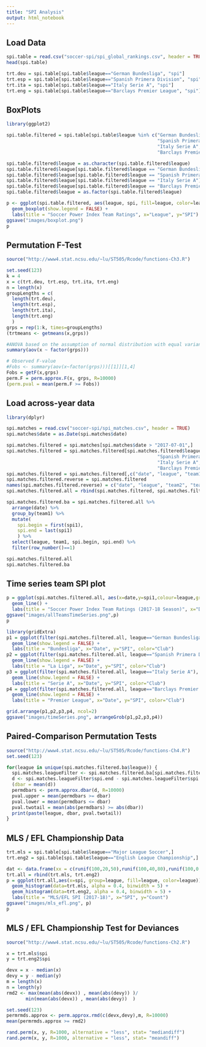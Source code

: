 ```yaml
---
title: "SPI Analysis"
output: html_notebook
---
```


## Load Data

```r
spi.table = read.csv("soccer-spi/spi_global_rankings.csv", header = TRUE)
head(spi.table)

trt.deu = spi.table[spi.table$league=="German Bundesliga", "spi"]
trt.esp = spi.table[spi.table$league=="Spanish Primera Division", "spi"]
trt.ita = spi.table[spi.table$league=="Italy Serie A", "spi"]
trt.eng = spi.table[spi.table$league=="Barclays Premier League", "spi"]
```

## BoxPlots

```r
library(ggplot2)

spi.table.filtered = spi.table[spi.table$league %in% c("German Bundesliga",
                                                       "Spanish Primera Division",
                                                       "Italy Serie A",
                                                       "Barclays Premier League"),]

spi.table.filtered$league = as.character(spi.table.filtered$league)
spi.table.filtered$league[spi.table.filtered$league == "German Bundesliga"] <- "Bundesliga"
spi.table.filtered$league[spi.table.filtered$league == "Spanish Primera Division"] <- "La Liga"
spi.table.filtered$league[spi.table.filtered$league == "Italy Serie A"] <- "Serie A"
spi.table.filtered$league[spi.table.filtered$league == "Barclays Premier League"] <- "Premier League"
spi.table.filtered$league = as.factor(spi.table.filtered$league)

p <- ggplot(spi.table.filtered, aes(league, spi, fill=league, color=league, alpha=0.4)) + 
  geom_boxplot(show.legend = FALSE) +
  labs(title = "Soccer Power Index Team Ratings", x="League", y="SPI")
ggsave("images/boxplot.png")
p
```

## Permutation F-Test

```r
source("http://www4.stat.ncsu.edu/~lu/ST505/Rcode/functions-Ch3.R")

set.seed(123)
k = 4
x = c(trt.deu, trt.esp, trt.ita, trt.eng)
n = length(x)
groupLengths = c(
  length(trt.deu),
  length(trt.esp),
  length(trt.ita),
  length(trt.eng)
  )
grps = rep(1:k, times=groupLengths)
(trtmeans <- getmeans(x,grps))

#ANOVA based on the assumption of normal distribution with equal variance
summary(aov(x ~ factor(grps)))

# Observed F-value
#Fobs <- summary(aov(x~factor(grps)))[[1]][1,4]
Fobs = getF(x,grps)
perm.F = perm.approx.F(x, grps, R=10000)
(perm.pval = mean(perm.F >= Fobs))
```


## Load across-year data
```r
library(dplyr)

spi.matches = read.csv("soccer-spi/spi_matches.csv", header = TRUE)
spi.matches$date = as.Date(spi.matches$date)

spi.matches.filtered = spi.matches[spi.matches$date > "2017-07-01",]
spi.matches.filtered = spi.matches.filtered[spi.matches.filtered$league %in% c("German Bundesliga",
                                                       "Spanish Primera Division",
                                                       "Italy Serie A",
                                                       "Barclays Premier League"),]
spi.matches.filtered = spi.matches.filtered[,c("date", "league", "team1", "team2", "spi1", "spi2")]
spi.matches.filtered.reverse = spi.matches.filtered
names(spi.matches.filtered.reverse) = c("date", "league", "team2", "team1", "spi2", "spi1")
spi.matches.filtered.all = rbind(spi.matches.filtered, spi.matches.filtered.reverse)

spi.matches.filtered.ba = spi.matches.filtered.all %>% 
  arrange(date) %>%
  group_by(team1) %>%
  mutate(
    spi.begin = first(spi1),
    spi.end = last(spi1)
    ) %>%
  select(league, team1, spi.begin, spi.end) %>%
  filter(row_number()==1)

spi.matches.filtered.all
spi.matches.filtered.ba
```

## Time series team SPI plot

```r
p = ggplot(spi.matches.filtered.all, aes(x=date,y=spi1,colour=league,group=team1)) +
  geom_line() +
  labs(title = "Soccer Power Index Team Ratings (2017-18 Season)", x="Date", y="SPI", color="League")
ggsave("images/allTeamsTimeSeries.png",p)
p
```

```r
library(gridExtra)
p1 = ggplot(filter(spi.matches.filtered.all, league=="German Bundesliga"), aes(x=date,y=spi1,colour=team1,group=team1)) +
  geom_line(show.legend = FALSE) +
  labs(title = "Bundesliga", x="Date", y="SPI", color="Club")
p2 = ggplot(filter(spi.matches.filtered.all, league=="Spanish Primera Division"), aes(x=date,y=spi1,colour=team1,group=team1)) +
  geom_line(show.legend = FALSE) +
  labs(title = "La Liga", x="Date", y="SPI", color="Club")
p3 = ggplot(filter(spi.matches.filtered.all, league=="Italy Serie A"), aes(x=date,y=spi1,colour=team1,group=team1)) +
  geom_line(show.legend = FALSE) +
  labs(title = "Serie A", x="Date", y="SPI", color="Club")
p4 = ggplot(filter(spi.matches.filtered.all, league=="Barclays Premier League"), aes(x=date,y=spi1,colour=team1,group=team1)) +
  geom_line(show.legend = FALSE) +
  labs(title = "Premier League", x="Date", y="SPI", color="Club")

grid.arrange(p1,p2,p3,p4, ncol=2)
ggsave("images/timeSeries.png", arrangeGrob(p1,p2,p3,p4))
```

## Paired-Comparison Permutation Tests

```r
source("http://www4.stat.ncsu.edu/~lu/ST505/Rcode/functions-Ch4.R")
set.seed(123)

for(league in unique(spi.matches.filtered.ba$league)) {
  spi.matches.leagueFilter <- spi.matches.filtered.ba[spi.matches.filtered.ba$league == league,]
  d <- spi.matches.leagueFilter$spi.end - spi.matches.leagueFilter$spi.begin
  (dbar = mean(d))
  permdbars <- perm.approx.dbar(d, R=10000)
  pval.upper = mean(permdbars >= dbar)
  pval.lower = mean(permdbars <= dbar)
  pval.twotail = mean(abs(permdbars) >= abs(dbar))
  print(paste(league, dbar, pval.twotail))
}
```

## MLS / EFL Championship Data

```r
trt.mls = spi.table[spi.table$league=="Major League Soccer",]
trt.eng2 = spi.table[spi.table$league=="English League Championship",]

dat <- data.frame(xx = c(runif(100,20,50),runif(100,40,80),runif(100,0,30)),yy = rep(letters[1:3],each = 100))
trt.all = rbind(trt.mls, trt.eng2)
p = ggplot(trt.all,aes(x=spi, group=league, fill=league, color=league)) + 
  geom_histogram(data=trt.mls, alpha = 0.4, binwidth = 5) +
  geom_histogram(data=trt.eng2, alpha = 0.4, binwidth = 5) +
  labs(title = "MLS/EFL SPI (2017-18)", x="SPI", y="Count")
ggsave("images/mls_efl.png", p)
p
```

## MLS / EFL Championship Test for Deviances
```r
source("http://www4.stat.ncsu.edu/~lu/ST505/Rcode/functions-Ch2.R")

x = trt.mls$spi
y = trt.eng2$spi

devx = x - median(x)
devy = y - median(y)
m = length(x)
n = length(y)
rmd2 <- max(mean(abs(devx)) , mean(abs(devy)) )/
       min(mean(abs(devx)) , mean(abs(devy))  )

set.seed(123)
permrmds.approx <- perm.approx.rmd(c(devx,devy),m, R=10000)
mean(permrmds.approx >= rmd2)

rand.perm(x, y, R=1000, alternative = "less", stat= "mediandiff")
rand.perm(x, y, R=1000, alternative = "less", stat= "meandiff")
```


